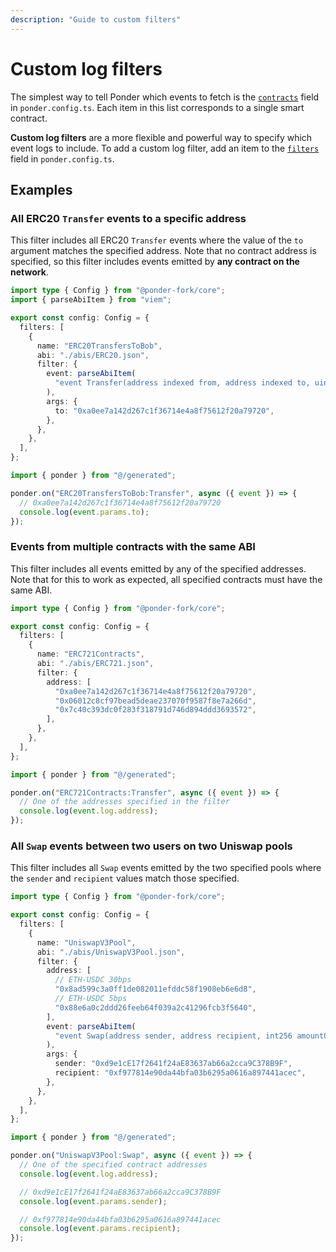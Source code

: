```yaml
---
description: "Guide to custom filters"
---
```



# Custom log filters

The simplest way to tell Ponder which events to fetch is the [`contracts`](/api-reference/ponder-config#contracts) field in `ponder.config.ts`. Each item in this list corresponds to a single smart contract.

**Custom log filters** are a more flexible and powerful way to specify which event logs to include. To add a custom log filter, add an item to the [`filters`](/api-reference/ponder-config#filter) field in `ponder.config.ts`.

## Examples

### All ERC20 `Transfer` events to a specific address

This filter includes all ERC20 `Transfer` events where the value of the `to` argument matches the specified address. Note that no contract address is specified, so this filter includes events emitted by **any contract on the network**.

<div className="code-columns">

```ts filename="ponder.config.ts"
import type { Config } from "@ponder-fork/core";
import { parseAbiItem } from "viem";

export const config: Config = {
  filters: [
    {
      name: "ERC20TransfersToBob",
      abi: "./abis/ERC20.json",
      filter: {
        event: parseAbiItem(
          "event Transfer(address indexed from, address indexed to, uint256, value)"
        ),
        args: {
          to: "0xa0ee7a142d267c1f36714e4a8f75612f20a79720",
        },
      },
    },
  ],
};
```

```ts filename="src/index.ts"
import { ponder } from "@/generated";

ponder.on("ERC20TransfersToBob:Transfer", async ({ event }) => {
  // 0xa0ee7a142d267c1f36714e4a8f75612f20a79720
  console.log(event.params.to);
});
```

</div>

### Events from multiple contracts with the same ABI

This filter includes all events emitted by any of the specified addresses. Note that for this to work as expected, all specified contracts must have the same ABI.

<div className="code-columns">

```ts filename="ponder.config.ts"
import type { Config } from "@ponder-fork/core";

export const config: Config = {
  filters: [
    {
      name: "ERC721Contracts",
      abi: "./abis/ERC721.json",
      filter: {
        address: [
          "0xa0ee7a142d267c1f36714e4a8f75612f20a79720",
          "0x06012c8cf97bead5deae237070f9587f8e7a266d",
          "0x7c40c393dc0f283f318791d746d894ddd3693572",
        ],
      },
    },
  ],
};
```

```ts filename="src/index.ts"
import { ponder } from "@/generated";

ponder.on("ERC721Contracts:Transfer", async ({ event }) => {
  // One of the addresses specified in the filter
  console.log(event.log.address);
});
```

</div>

### All `Swap` events between two users on two Uniswap pools

This filter includes all `Swap` events emitted by the two specified pools where the `sender` and `recipient` values match those specified.

<div className="code-columns">

```ts filename="ponder.config.ts"
import type { Config } from "@ponder-fork/core";

export const config: Config = {
  filters: [
    {
      name: "UniswapV3Pool",
      abi: "./abis/UniswapV3Pool.json",
      filter: {
        address: [
          // ETH-USDC 30bps
          "0x8ad599c3a0ff1de082011efddc58f1908eb6e6d8",
          // ETH-USDC 5bps
          "0x88e6a0c2ddd26feeb64f039a2c41296fcb3f5640",
        ],
        event: parseAbiItem(
          "event Swap(address sender, address recipient, int256 amount0, int256 amount1, uint160 sqrtPriceX96, uint128 liquidity, int24 tick)"
        ),
        args: {
          sender: "0xd9e1cE17f2641f24aE83637ab66a2cca9C378B9F",
          recipient: "0xf977814e90da44bfa03b6295a0616a897441acec",
        },
      },
    },
  ],
};
```

```ts filename="src/index.ts"
import { ponder } from "@/generated";

ponder.on("UniswapV3Pool:Swap", async ({ event }) => {
  // One of the specified contract addresses
  console.log(event.log.address);

  // 0xd9e1cE17f2641f24aE83637ab66a2cca9C378B9F
  console.log(event.params.sender);

  // 0xf977814e90da44bfa03b6295a0616a897441acec
  console.log(event.params.recipient);
});
```

</div>
